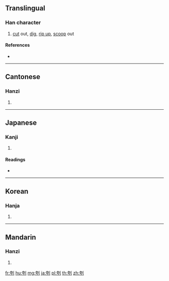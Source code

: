 ==Translingual==

===Han character===
{{Han char|rn=18|rad=刀|as=06|sn=8|four=42200|canj=KSLN|ids=⿰夸刂}}

# [[cut]] out, [[dig]], [[rip up]], [[scoop]] out

====References====
* {{Han ref|kx=0138.420|dkj=01956|dj=0315.060|hdz=10333.040|uh=5233|ud=21043|bh=CBD2|bd=52178}}

----

==Cantonese==

===Hanzi===
{{yue-hanzi|jyut=|y=fu1}}

# {{defn|lang=yue|sort=刀06}}

----

==Japanese==

===Kanji===
{{ja-kanji|grade=|rs=刀06}}

# {{defn|lang=ja|sort=刀06}}

====Readings====
* {{ja-readings|on=[[こ]] (ko)|kun=[[えぐる]] (eguru)}}

----

==Korean==

===Hanja===
{{ko-hanja|hangeul=고|rv=go|mr=ko}}

# {{defn|lang=ko|sort=刀06}}

----

==Mandarin==

===Hanzi===
{{cmn-hanzi|pin=[[kū]] ([[ku1]])|wg=k'u<sup>1</sup>}}

# {{defn|lang=cmn|sort=刀06}}

[[fr:刳]]
[[hu:刳]]
[[mg:刳]]
[[ja:刳]]
[[pl:刳]]
[[th:刳]]
[[zh:刳]]